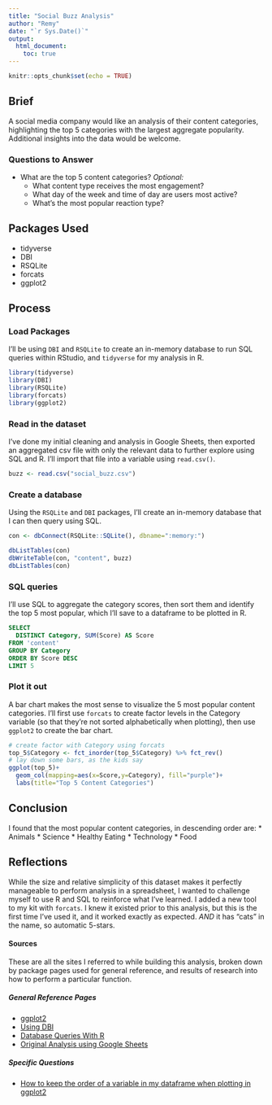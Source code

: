```yaml
---
title: "Social Buzz Analysis"
author: "Remy"
date: "`r Sys.Date()`"
output: 
  html_document:
    toc: true
---
```


```r
knitr::opts_chunk$set(echo = TRUE)
```

## Brief
A social media company would like an analysis of their content categories, highlighting the top 5 categories with the largest aggregate popularity. Additional insights into the data would be welcome.

### Questions to Answer
* What are the top 5 content categories?
*Optional:*
  * What content type receives the most engagement?
  * What day of the week and time of day are users most active?
  * What's the most popular reaction type?

## Packages Used
* tidyverse
* DBI
* RSQLite
* forcats
* ggplot2

## Process
### Load Packages
I'll be using `DBI` and `RSQLite` to create an in-memory database to run SQL queries within RStudio, and `tidyverse` for my analysis in R.
```r
library(tidyverse)
library(DBI)
library(RSQLite)
library(forcats)
library(ggplot2)
```

### Read in the dataset
I've done my initial cleaning and analysis in Google Sheets, then exported an aggregated csv file with only the relevant data to further explore using SQL and R. I'll import that file into a variable using `read.csv()`.
```r
buzz <- read.csv("social_buzz.csv")
```

### Create a database
Using the `RSQLite` and `DBI` packages, I'll create an in-memory database that I can then query using SQL.
```r
con <- dbConnect(RSQLite::SQLite(), dbname=":memory:")

dbListTables(con)
dbWriteTable(con, "content", buzz)
dbListTables(con)
```

### SQL queries
I'll use SQL to aggregate the category scores, then sort them and identify the top 5 most popular, which I'll save to a dataframe to be plotted in R.
```sql
SELECT
  DISTINCT Category, SUM(Score) AS Score
FROM 'content'
GROUP BY Category
ORDER BY Score DESC
LIMIT 5
```

### Plot it out
A bar chart makes the most sense to visualize the 5 most popular content categories. I'll first use `forcats` to create factor levels in the Category variable (so that they're not sorted alphabetically when plotting), then use `ggplot2` to create the bar chart.
```r
# create factor with Category using forcats
top_5$Category <- fct_inorder(top_5$Category) %>% fct_rev()
# lay down some bars, as the kids say
ggplot(top_5)+
  geom_col(mapping=aes(x=Score,y=Category), fill="purple")+
  labs(title="Top 5 Content Categories")
```

## Conclusion
I found that the most popular content categories, in descending order are:
* Animals
* Science
* Healthy Eating
* Technology
* Food

## Reflections
While the size and relative simplicity of this dataset makes it perfectly manageable to perform analysis in a spreadsheet, I wanted to challenge myself to use R and SQL to reinforce what I've learned. I added a new tool to my kit with `forcats`. I knew it existed prior to this analysis, but this is the first time I've used it, and it worked exactly as expected. *AND* it has "cats" in the name, so automatic 5-stars.

#### Sources
These are all the sites I referred to while building this analysis, broken down by package pages used for general reference, and results of research into how to perform a particular function.

##### General Reference Pages
* [ggplot2](https://ggplot2.tidyverse.org/)
* [Using DBI](https://solutions.posit.co/connections/db/r-packages/dbi/)
* [Database Queries With R](https://solutions.posit.co/connections/db/getting-started/database-queries/#query-using-an-r-notebooks)
* [Original Analysis using Google Sheets](https://docs.google.com/spreadsheets/d/e/2PACX-1vQoaHCkvCZXlHuPHrY3_53si1Zl1pLofeLB4MqFZWuYl7AXKwcpieSrtfFM7pt7ySc3KJhXLETybYd5/pubhtml)

##### Specific Questions
* [How to keep the order of a variable in my dataframe when plotting in ggplot2](https://stackoverflow.com/questions/26469612/how-do-i-set-factor-levels-to-the-order-they-appear-in-a-data-frame)
